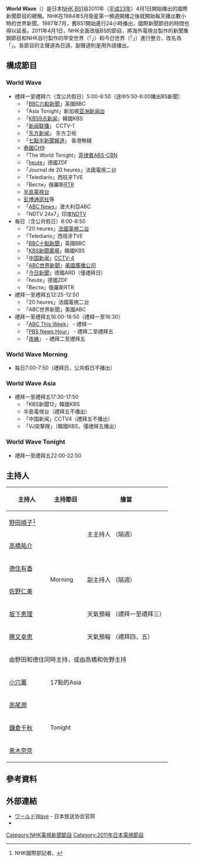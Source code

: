 {{更新|time=2020-06-12T02:21:38+00:00}}

'''World Wave'''（'''{{lang-ja|ワールドWave}}'''）是日本[[NHK_BS1|NHK BS1]]自2011年（[[平成23年|平成23年]]）4月1日開始播出的國際新聞節目的總稱。NHK在1984年5月衛星第一頻道開播之後就開始每天播出數小時的世界新聞。1987年7月，舊BS1開始進行24小時播出，國際新聞節目的時間也得以延長。2011年4月1日，NHK全面改版BS的節目，將海外電視台製作的新聞集錦節目和NHK自行製作的早安世界（「{{lang|ja|おはよう世界}}」）和今日世界（「{{lang|ja|きょうの世界}}」）進行整合，改名為「{{lang|ja|ワールドWave}}」。各節目的主聲道為日語，副聲道則是用外語播出。

== 構成節目 ==
=== World Wave ===
* 禮拜一至禮拜六（含公共假日）5:00-6:50（途中5:50-6:00播出BS新聞）
** 「[[BBC六點新聞|BBC六點新聞]]」英國BBC
** 「Asia Tonight」新加坡[[亚洲新闻台|亚洲新闻台]]
** 「[[KBS9点新闻|KBS9点新闻]]」韓國KBS
** 「[[新闻联播|新闻联播]]」 CCTV-1
** 「[[东方新闻|东方新闻]]」 东方卫视
** 「[[七點半新聞報道|七點半新聞報道]]」 香港無綫
** [[MCOT_HD|泰國CH9]]
** 「The World Tonight」[[ABS-CBN|菲律賓ABS-CBN]]
** 「[[heute|heute]]」德國ZDF
** 「Journal de 20 heures」法國電視二台
** 「Telediario」西班牙TVE
** 「Вести」俄羅斯[[RTR|RTR]]
** [[半島電視台|半島電視台]]
** [[彭博通訊社|彭博通訊社]]等
** 「[[澳大利亚广播公司新闻频道|ABC News]]」澳大利亞ABC
** 「NDTV 24x7」印度[[NDTV|NDTV]]
* 毎日（含公共假日）8:00-8:50
** 「20 heures」[[法國電視二台|法國電視二台]]
** 「Telediario」西班牙TVE
** 「[[BBC十點新聞|BBC十點新聞]]」英國BBC
** 「[[KBS新聞廣場|KBS新聞廣場]]」韓國KBS
** 「[[中國新聞_(中國中央電視台節目)|中国新闻]]」[[CCTV-4|CCTV-4]]
** 「[[ABC世界新聞|ABC世界新聞]]」[[美國廣播公司|美國廣播公司]]
** 「[[今日新聞_(德國)|今日新聞]]」德國ARD（僅禮拜日）
** 「heute」德國ZDF
** 「Вести」俄羅斯RTR 
* 禮拜一至禮拜五12:25-12:50
** 「20 heures」法國電視二台
** 「ABC世界新聞」美國ABC
* 禮拜一至禮拜五16:00-16:50（禮拜一至16:30）
** 「[[本週|ABC This Week]]」 - 禮拜一
** 「[[PBS新聞一小時|PBS News Hour]]」 - 禮拜二至禮拜五
** 「[[夜線|夜線]]」 - 禮拜二至禮拜五

=== World Wave Morning ===
* 每日7:00-7:50（禮拜日，公共假日不播出）

=== World Wave Asia ===
* 禮拜一至禮拜五17:30-17:50
** 「KBS新聞12」韓國KBS
** 半島電視台（禮拜五不播出）
** 「中国新闻」CCTV4（禮拜五不播出）
** 「VJ突撃隊」（韓國KBS，僅禮拜五播出）

=== World Wave Tonight ===
* 禮拜一至禮拜五22:00-22:50

== 主持人 ==
{| class="wikitable"
! style="width:6em" | 主持人 || 主持節目 || 擔當
|-
| [[野田順子_(NHK)|野田順子]]<ref>NHK國際部記者。</ref> || rowspan="6" | Morning || rowspan="2" | 主主持人 （隔週）
|-
| [[高橋祐介|高橋祐介]]
|-
| [[德住有香|德住有香]] || rowspan="2" | 副主持人 （隔週） 
|-
| [[佐野仁美|佐野仁美]]
|-
| [[坂下恵理|坂下恵理]] || 天氣預報 （禮拜一至禮拜三）
|-
| [[勝又幸恵|勝又幸恵]] || 天氣預報 （禮拜四，五）
|-
| colspan="3" style="width:0em" | 由野田和德住同時主持，或由高橋和佐野主持
|- style="border-top:2px solid #888"
| [[小穴薫|小穴薫]] || 17點的Asia|| 
|-
| [[高尾潤|高尾潤]]|| rowspan="3" | Tonight || rowspan="3" | 
|-
| [[鎌倉千秋|鎌倉千秋]]
|-
| [[黑木奈奈|黑木奈奈]]
|}

==參考資料==
{{reflist}}

== 外部連結 ==
* [https://web.archive.org/web/20131117051550/http://www.nhk.or.jp/worldwave/ ワールドWave] - 日本放送协会官网
* {{Twitter|nhk_tonight|ワールドWaveトゥナイト}}  

[[Category:NHK電視新聞節目|Category:NHK電視新聞節目]]
[[Category:2011年日本電視節目|Category:2011年日本電視節目]]